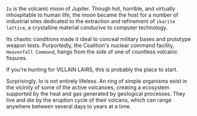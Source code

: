---
---


`Io` is the volcanic moon of Jupiter. Though hot, horrible, and virtually inhospitable to human life, the moon became the host for a number of industrial sites dedicated to the extraction and refinement of `ikarite lattice`, a crystalline material conducive to computer technology.

Its chaotic conditions made it ideal to conceal military bases and prototype weapon tests. Purportedly, the Coalition's nuclear command facility, `Heavenfall Command`, hangs from the side of one of countless volcanic fissures.

<QuoteContentRowRender author={AuthorUniserve} >
If you're hunting for VILLAIN LAIRS, this is probably the place to start.
</QuoteContentRowRender>

Surprisingly, Io is not entirely lifeless. An ring of simple organisms exist in the vicinity of some of the active volcanoes, creating a ecosystem supported by the heat and gas generated by geological processes. They live and die by the eruption cycle of their volcano, which can range anywhere between several days to years at a time.